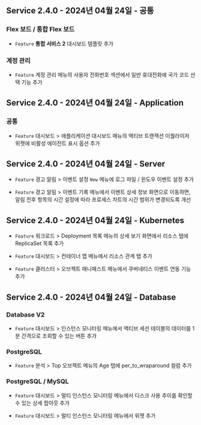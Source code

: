 ## Service 2.4.0​ - 2024년 04월 24일 - 공통​

### Flex 보드 / 통합 Flex 보드​

- <code class="Feature">Feature</code> <b>통합 서비스 2</b> 대시보드 템플릿 추가

### 계정 관리​

- <code class="Feature">Feature</code> <span class="uitext">계정 관리</span> 메뉴의 <span class="uitext">사용자 전화번호</span> 섹션에서 일반 휴대전화에 국가 코드 선택 기능 추가

## Service 2.4.0​ - 2024년 04월 24일 - Application​

### 공통​

- <code class="Feature">Feature</code> <span class="uitext">대시보드</span> &gt; <span class="uitext">애플리케이션 대시보드</span> 메뉴의 <span class="uitext">액티브 트랜잭션 이퀄라이저</span> 위젯에 비활성 에이전트 표시 옵션 추가

## Service 2.4.0​ - 2024년 04월 24일 - Server​

- <code class="Feature">Feature</code> <span class="uitext">경고 알림</span> &gt; <span class="uitext">이벤트 설정</span> <code class="newfunc">New</code> 메뉴에 <span class="uitext">로그 파일 / 윈도우 이벤트</span> 설정 추가

- <code class="Feature">Feature</code> <span class="uitext">경고 알림</span> &gt; <span class="uitext">이벤트 기록</span> 메뉴에서 이벤트 상세 정보 화면으로 이동하면, <span class="uitext">알림 전후</span> 항목의 시간 설정에 따라 프로세스 차트의 시간 범위가 변경되도록 개선

## Service 2.4.0​ - 2024년 04월 24일 - Kubernetes​

- <code class="Feature">Feature</code> <span class="uitext">워크로드</span> &gt; <span class="uitext">Deployment 목록</span> 메뉴의 <span class="uitext">상세 보기</span> 화면에서 <span class="uitext">리소스</span> 탭에 ReplicaSet 목록 추가

- <code class="Feature">Feature</code> <span class="uitext">대시보드</span> &gt; <span class="uitext">컨테이너 맵</span> 메뉴에서 <span class="uitext">리소스 관계</span> 탭 추가

- <code class="Feature">Feature</code> <span class="uitext">클러스터</span> &gt; <span class="uitext">오브젝트 매니페스트</span> 메뉴에서 <span class="uitext">쿠버네티스 이벤트</span> 연동 기능 추가

## Service 2.4.0​ - 2024년 04월 24일 - Database​

### Database V2​

- <code class="Feature">Feature</code> <span class="uitext">대시보드</span> &gt; <span class="uitext">인스턴스 모니터링</span> 메뉴에서 <span class="uitext">액티브 세션</span> 테이블의 데이터를 1분 간격으로 조회할 수 있는 버튼 추가

### PostgreSQL​

- <code class="Feature">Feature</code> <span class="uitext">분석</span> &gt; <span class="uitext">Top 오브젝트</span> 메뉴의 <span class="uitext">Age</span> 탭에 <span class="uitext">per_to_wraparound</span> 컬럼 추가

### PostgreSQL / MySQL​

- <code class="Feature">Feature</code> <span class="uitext">대시보드</span> &gt; <span class="uitext">멀티 인스턴스 모니터링</span> 메뉴에서 디스크 사용 추이를 확인할 수 있는 상세 팝아웃 추가

- <code class="Feature">Feature</code> <span class="uitext">대시보드</span> &gt; <span class="uitext">멀티 인스턴스 모니터링</span> 메뉴에서 위젯 추가

